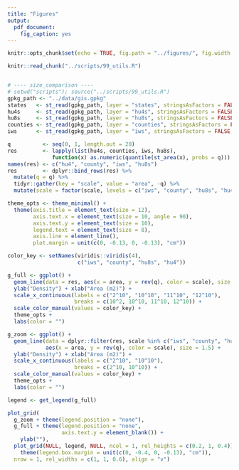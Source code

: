 ```yaml
---
title: "Figures"
output:
  pdf_document:
    fig_caption: yes
---
```


```r
knitr::opts_chunk$set(echo = TRUE, fig.path = "../figures/", fig.width = 5, fig.height = 6)
```

```r
knitr::read_chunk("../scripts/99_utils.R")
```

```r

```

```r
# ---- size_comparison ----
# setwd("scripts"); source("../scripts/99_utils.R")
gpkg_path <- "../data/gis.gpkg"
states   <- st_read(gpkg_path, layer = "states", stringsAsFactors = FALSE, quiet = TRUE)
hu4s     <- st_read(gpkg_path, layer = "hu4s", stringsAsFactors = FALSE, quiet = TRUE)
hu8s     <- st_read(gpkg_path, layer = "hu8s", stringsAsFactors = FALSE, quiet = TRUE)
counties <- st_read(gpkg_path, layer = "counties", stringsAsFactors = FALSE, quiet = TRUE)
iws      <- st_read(gpkg_path, layer = "iws", stringsAsFactors = FALSE, quiet = TRUE)

q          <- seq(0, 1, length.out = 20)
res        <- lapply(list(hu4s, counties, iws, hu8s),
              function(x) as.numeric(quantile(st_area(x), probs = q)))
names(res) <- c("hu4", "county", "iws", "hu8s")
res        <- dplyr::bind_rows(res) %>%
  mutate(q = q) %>%
  tidyr::gather(key = "scale", value = "area", -q) %>%
  mutate(scale = factor(scale, levels = c("iws", "county", "hu8s", "hu4")))

theme_opts <- theme_minimal() +
  theme(axis.title = element_text(size = 12),
        axis.text.x = element_text(size = 10, angle = 90),
        axis.text.y = element_text(size = 10),
        legend.text = element_text(size = 8), 
        axis.line = element_line(), 
        plot.margin = unit(c(0, -0.13, 0, -0.13), "cm"))

color_key <- setNames(viridis::viridis(4), 
                      c("iws", "county", "hu8s", "hu4"))

g_full <- ggplot() +
  geom_line(data = res, aes(x = area, y = rev(q), color = scale), size = 1.5) +
  ylab("Density") + xlab("Area (m2)") +
  scale_x_continuous(labels = c("2^10", "10^10", "11^10", "12^10"),
                     breaks = c(10^2, 10^10, 11^10, 12^10)) +
  scale_color_manual(values = color_key) +
  theme_opts +
  labs(color = "")

g_zoom <- ggplot() +
  geom_line(data = dplyr::filter(res, scale %in% c("iws", "county", "hu8s")), 
            aes(x = area, y = rev(q), color = scale), size = 1.5) +
  ylab("Density") + xlab("Area (m2)") +
  scale_x_continuous(labels = c("2^10", "10^10"),
                     breaks = c(2^10, 10^10)) + 
  scale_color_manual(values = color_key) +
  theme_opts +
  labs(color = "")

legend <- get_legend(g_full)

plot_grid(
  g_zoom + theme(legend.position = "none"),
  g_full + theme(legend.position = "none", 
                 axis.text.y = element_blank()) +
    ylab(""), 
  plot_grid(NULL, legend, NULL, ncol = 1, rel_heights = c(0.2, 1, 0.4)) + 
    theme(legend.box.margin = unit(c(0, -0.4, 0, -0.13), "cm")),
  nrow = 1, rel_widths = c(1, 1, 0.6), align = "v")
```
